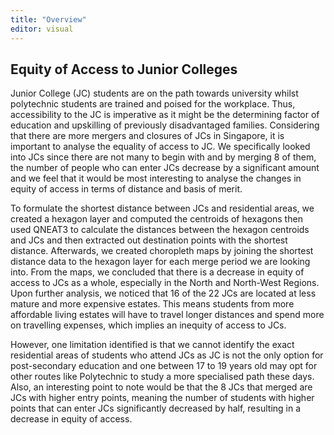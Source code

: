 ```yaml
---
title: "Overview"
editor: visual
---
```


## Equity of Access to Junior Colleges

Junior College (JC) students are on the path towards university whilst polytechnic students are trained and poised for the workplace. Thus, accessibility to the JC is imperative as it might be the determining factor of education and upskilling of previously disadvantaged families. Considering that there are more mergers and closures of JCs in Singapore, it is important to analyse the equality of access to JC. We specifically looked into JCs since there are not many to begin with and by merging 8 of them, the number of people who can enter JCs decrease by a significant amount and we feel that it would be most interesting to analyse the changes in equity of access in terms of distance and basis of merit. 

To formulate the shortest distance between JCs and residential areas, we created a hexagon layer and computed the centroids of hexagons then used QNEAT3 to calculate the distances between the hexagon centroids and JCs and then extracted out destination points with the shortest distance. Afterwards, we created choropleth maps by joining the shortest distance data to the hexagon layer for each merge period we are looking into. From the maps, we concluded that there is a decrease in equity of access to JCs as a whole, especially in the North and North-West Regions. Upon further analysis, we noticed that 16 of the 22 JCs are located at less mature and more expensive estates. This means students from more affordable living estates will have to travel longer distances and spend more on travelling expenses, which implies an inequity of access to JCs.

However, one limitation identified is that we cannot identify the exact residential areas of students who attend JCs as JC is not the only option for post-secondary education and one between 17 to 19 years old may opt for other routes like Polytechnic to study a more specialised path these days. Also, an interesting point to note would be that the 8 JCs that merged are JCs with higher entry points, meaning the number of students with higher points that can enter JCs significantly decreased by half, resulting in a decrease in equity of access.
